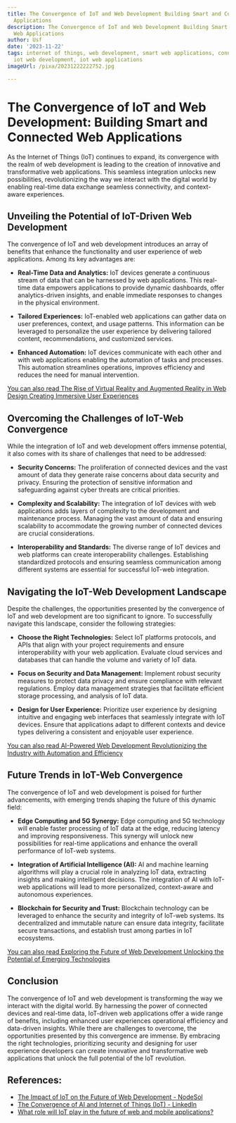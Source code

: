 ```yaml
---
title: The Convergence of IoT and Web Development Building Smart and Connected Web
  Applications
description: The Convergence of IoT and Web Development Building Smart and Connected
  Web Applications
author: Usf
date: '2023-11-22'
tags: internet of things, web development, smart web applications, connected web applications,
  iot web development, iot web applications
imageUrl: /pixa/20231222222752.jpg

---
```

# The Convergence of IoT and Web Development: Building  Smart and  Connected Web Applications

As the Internet of Things (IoT) continues to expand, its convergence with the realm of web  development is leading  to the creation of innovative and transformative web  applications. This  seamless integration unlocks new possibilities, revolutionizing the way we interact with the digital  world by enabling real-time data exchange seamless connectivity, and context-aware experiences.

##  Unveiling the Potential of IoT-Driven Web  Development

The convergence of IoT and web development introduces an array of benefits that  enhance the  functionality and user experience of web applications. Among its key advantages are:

- **Real-Time Data and Analytics:** IoT devices generate a continuous stream of data that can  be  harnessed by web applications. This real-time data empowers applications to provide dynamic dashboards, offer analytics-driven insights, and enable immediate  responses to changes in the physical environment.

- **Tailored Experiences:** IoT-enabled web applications can gather data on user preferences,  context, and  usage patterns. This  information can be leveraged  to personalize the user experience by delivering tailored content,  recommendations, and customized services.

- **Enhanced Automation:** IoT devices communicate with each  other and with web applications enabling  the automation of tasks and processes. This  automation streamlines operations, improves efficiency and reduces the need for manual intervention.

[You can also read The Rise of Virtual Reality and Augmented Reality in Web Design Creating Immersive User Experiences](The%20Rise%20of%20Virtual%20Reality%20and%20Augmented%20Reality%20in%20Web%20Design%20Creating%20Immersive%20User%20Experiences)


## Overcoming the Challenges of IoT-Web Convergence

While  the integration of IoT and web development offers immense potential, it also comes with its share of  challenges  that need to be addressed:

- **Security Concerns:**  The proliferation of connected devices and the vast amount of data they generate raise concerns about data security and privacy. Ensuring the protection of  sensitive information and  safeguarding against cyber threats are critical priorities.

- **Complexity and Scalability:** The integration of IoT devices with web applications adds  layers of complexity to the development and maintenance  process. Managing the vast amount of data and ensuring scalability to accommodate the growing number of connected devices are crucial considerations.

-  **Interoperability  and Standards:** The diverse range  of IoT  devices and web platforms can create interoperability challenges. Establishing standardized protocols and ensuring seamless communication among different systems are essential for successful IoT-web integration.

## Navigating the IoT-Web Development Landscape

Despite the challenges, the opportunities presented by the convergence of IoT and web  development  are too  significant to ignore. To successfully navigate this landscape, consider the following strategies:

- **Choose the Right Technologies:** Select IoT platforms protocols, and APIs that align  with your project requirements and ensure interoperability with your web application. Evaluate cloud services and databases that can handle the volume and variety of IoT data.

- **Focus on Security and Data Management:** Implement robust security measures  to protect  data privacy and ensure compliance  with  relevant regulations. Employ data management strategies that facilitate efficient storage processing, and analysis of IoT data.

- **Design  for User Experience:** Prioritize user experience by  designing intuitive and  engaging web interfaces  that seamlessly integrate  with IoT devices. Ensure that applications adapt to different  contexts and device types delivering a consistent and enjoyable user experience.

[You can also read AI-Powered Web Development Revolutionizing the  Industry with  Automation and Efficiency](AI-Powered%20Web%20Development%20Revolutionizing%20the%20Industry%20with%20Automation%20and%20Efficiency)


## Future Trends in IoT-Web Convergence

The convergence of IoT and web development is poised for further advancements, with emerging trends shaping the future of this dynamic field:

- **Edge Computing and 5G Synergy:** Edge computing and 5G technology will enable faster processing of IoT data at the edge, reducing latency and improving responsiveness. This synergy will unlock new possibilities for real-time applications and enhance the overall performance of IoT-web systems.

-  **Integration of Artificial Intelligence (AI):**  AI  and  machine learning algorithms will play  a crucial role in analyzing IoT data, extracting insights and making intelligent decisions. The integration of AI with  IoT-web applications will  lead to more personalized, context-aware and autonomous experiences.

- **Blockchain for Security and Trust:** Blockchain technology can be leveraged to enhance the security and integrity of IoT-web systems. Its decentralized and immutable  nature can ensure data integrity, facilitate secure transactions, and establish trust among parties in IoT ecosystems.

[You can also read Exploring the Future of  Web  Development Unlocking the Potential of Emerging Technologies](Exploring%20the%20Future%20of%20Web%20Development%20Unlocking%20the%20Potential%20of%20Emerging%20Technologies)


## Conclusion

The convergence of IoT and web development is transforming the way we  interact with the digital world. By  harnessing the power of connected devices and  real-time data, IoT-driven web applications offer a wide range  of  benefits, including enhanced user experiences operational  efficiency and data-driven insights.  While there are  challenges to  overcome, the opportunities  presented  by this convergence are immense. By embracing the right technologies, prioritizing security and designing for  user experience developers can create innovative and  transformative web applications that unlock the  full potential  of the  IoT revolution.

## References:
- [The Impact of IoT on the Future of Web Development - NodeSol](https://www.nodesol.com/blog/impact-of-iot-on-future-of-web-development)
- [The Convergence of AI and Internet of Things (IoT) - LinkedIn](https://www.linkedin.com/pulse/convergence-ai-internet-things-iot-scalebuildai)
- [What role will IoT play in the future of web and mobile applications?](https://www.nucamp.co/blog/coding-bootcamp-full-stack-web-and-mobile-development-what-role-will-iot-play-in-the-future-of-web-and-mobile-applications)
